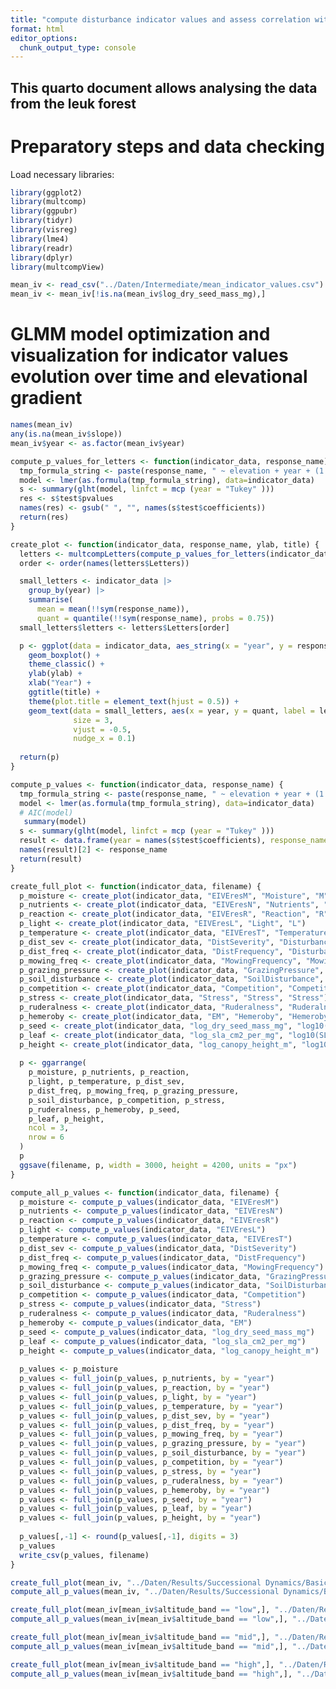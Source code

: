 ```yaml
---
title: "compute disturbance indicator values and assess correlation with existing systems"
format: html
editor_options: 
  chunk_output_type: console
---
```


## This quarto document allows analysing the data from the leuk forest

# Preparatory steps and data checking

Load necessary libraries:
```r
library(ggplot2)
library(multcomp)
library(ggpubr)
library(tidyr)
library(visreg)
library(lme4)
library(readr)
library(dplyr)
library(multcompView)
```

```r
mean_iv <- read_csv("../Daten/Intermediate/mean_indicator_values.csv")
mean_iv <- mean_iv[!is.na(mean_iv$log_dry_seed_mass_mg),]
```


# GLMM model optimization and visualization for indicator values evolution over time and elevational gradient


```r
names(mean_iv)
any(is.na(mean_iv$slope))
mean_iv$year <- as.factor(mean_iv$year)

compute_p_values_for_letters <- function(indicator_data, response_name) {
  tmp_formula_string <- paste(response_name, " ~ elevation + year + (1|global_id)", sep = "")
  model <- lmer(as.formula(tmp_formula_string), data=indicator_data)
  s <- summary(glht(model, linfct = mcp (year = "Tukey" )))
  res <- s$test$pvalues
  names(res) <- gsub(" ", "", names(s$test$coefficients))
  return(res)
}

create_plot <- function(indicator_data, response_name, ylab, title) {
  letters <- multcompLetters(compute_p_values_for_letters(indicator_data, response_name))
  order <- order(names(letters$Letters))

  small_letters <- indicator_data |> 
    group_by(year) |>
    summarise(
      mean = mean(!!sym(response_name)), 
      quant = quantile(!!sym(response_name), probs = 0.75)) 
  small_letters$letters <- letters$Letters[order]

  p <- ggplot(data = indicator_data, aes_string(x = "year", y = response_name)) +
    geom_boxplot() +
    theme_classic() +
    ylab(ylab) +
    xlab("Year") +
    ggtitle(title) +
    theme(plot.title = element_text(hjust = 0.5)) +
    geom_text(data = small_letters, aes(x = year, y = quant, label = letters),
              size = 3, 
              vjust = -0.5,
              nudge_x = 0.1)
  
  return(p)
}

compute_p_values <- function(indicator_data, response_name) {
  tmp_formula_string <- paste(response_name, " ~ elevation + year + (1|global_id)", sep = "")
  model <- lmer(as.formula(tmp_formula_string), data=indicator_data)
  # AIC(model)
   summary(model)
  s <- summary(glht(model, linfct = mcp (year = "Tukey" )))
  result <- data.frame(year = names(s$test$coefficients), response_name = s$test$pvalues)
  names(result)[2] <- response_name
  return(result)
}

create_full_plot <- function(indicator_data, filename) {
  p_moisture <- create_plot(indicator_data, "EIVEresM", "Moisture", "M")
  p_nutrients <- create_plot(indicator_data, "EIVEresN", "Nutrients", "N")
  p_reaction <- create_plot(indicator_data, "EIVEresR", "Reaction", "R")
  p_light <- create_plot(indicator_data, "EIVEresL", "Light", "L")
  p_temperature <- create_plot(indicator_data, "EIVEresT", "Temperature", "T")
  p_dist_sev <- create_plot(indicator_data, "DistSeverity", "Disturbance Severity", "Disturbance Severity")
  p_dist_freq <- create_plot(indicator_data, "DistFrequency", "Disturbance Frequency", "Disturbance Frequency")
  p_mowing_freq <- create_plot(indicator_data, "MowingFrequency", "Mowing Frequency", "Mowing Frequency")
  p_grazing_pressure <- create_plot(indicator_data, "GrazingPressure", "Grazing Pressure", "Grazing Pressure")
  p_soil_disturbance <- create_plot(indicator_data, "SoilDisturbance", "Soil Disturbance", "Soil Distrubance")
  p_competition <- create_plot(indicator_data, "Competition", "Competition", "Competition")
  p_stress <- create_plot(indicator_data, "Stress", "Stress", "Stress")
  p_ruderalness <- create_plot(indicator_data, "Ruderalness", "Ruderalness", "Ruderalness")
  p_hemeroby <- create_plot(indicator_data, "EM", "Hemeroby", "Hemeroby")
  p_seed <- create_plot(indicator_data, "log_dry_seed_mass_mg", "log10(Dry Seed Mass (mg))", "Seed Mass")
  p_leaf <- create_plot(indicator_data, "log_sla_cm2_per_mg", "log10(SLA (cm^2/mg))", "Leaf Area")
  p_height <- create_plot(indicator_data, "log_canopy_height_m", "log10(Canopy height (m))", "Canopy Height")
  
  p <- ggarrange(
    p_moisture, p_nutrients, p_reaction, 
    p_light, p_temperature, p_dist_sev, 
    p_dist_freq, p_mowing_freq, p_grazing_pressure, 
    p_soil_disturbance, p_competition, p_stress, 
    p_ruderalness, p_hemeroby, p_seed, 
    p_leaf, p_height, 
    ncol = 3,
    nrow = 6
  )
  p
  ggsave(filename, p, width = 3000, height = 4200, units = "px")
}

compute_all_p_values <- function(indicator_data, filename) {
  p_moisture <- compute_p_values(indicator_data, "EIVEresM")
  p_nutrients <- compute_p_values(indicator_data, "EIVEresN")
  p_reaction <- compute_p_values(indicator_data, "EIVEresR")
  p_light <- compute_p_values(indicator_data, "EIVEresL")
  p_temperature <- compute_p_values(indicator_data, "EIVEresT")
  p_dist_sev <- compute_p_values(indicator_data, "DistSeverity")
  p_dist_freq <- compute_p_values(indicator_data, "DistFrequency")
  p_mowing_freq <- compute_p_values(indicator_data, "MowingFrequency")
  p_grazing_pressure <- compute_p_values(indicator_data, "GrazingPressure")
  p_soil_disturbance <- compute_p_values(indicator_data, "SoilDisturbance")
  p_competition <- compute_p_values(indicator_data, "Competition")
  p_stress <- compute_p_values(indicator_data, "Stress")
  p_ruderalness <- compute_p_values(indicator_data, "Ruderalness")
  p_hemeroby <- compute_p_values(indicator_data, "EM")
  p_seed <- compute_p_values(indicator_data, "log_dry_seed_mass_mg")
  p_leaf <- compute_p_values(indicator_data, "log_sla_cm2_per_mg")
  p_height <- compute_p_values(indicator_data, "log_canopy_height_m")
  
  p_values <- p_moisture
  p_values <- full_join(p_values, p_nutrients, by = "year")
  p_values <- full_join(p_values, p_reaction, by = "year")
  p_values <- full_join(p_values, p_light, by = "year")
  p_values <- full_join(p_values, p_temperature, by = "year")
  p_values <- full_join(p_values, p_dist_sev, by = "year")
  p_values <- full_join(p_values, p_dist_freq, by = "year")
  p_values <- full_join(p_values, p_mowing_freq, by = "year")
  p_values <- full_join(p_values, p_grazing_pressure, by = "year")
  p_values <- full_join(p_values, p_soil_disturbance, by = "year")
  p_values <- full_join(p_values, p_competition, by = "year")
  p_values <- full_join(p_values, p_stress, by = "year")
  p_values <- full_join(p_values, p_ruderalness, by = "year")
  p_values <- full_join(p_values, p_hemeroby, by = "year")
  p_values <- full_join(p_values, p_seed, by = "year")
  p_values <- full_join(p_values, p_leaf, by = "year")
  p_values <- full_join(p_values, p_height, by = "year")
  
  p_values[,-1] <- round(p_values[,-1], digits = 3)
  p_values
  write_csv(p_values, filename)
}

create_full_plot(mean_iv, "../Daten/Results/Successional Dynamics/Basic Analysis/all_taxon_traits_plot.png")
compute_all_p_values(mean_iv, "../Daten/Results/Successional Dynamics/Basic Analysis/all_taxon_traits_p_values.csv")

create_full_plot(mean_iv[mean_iv$altitude_band == "low",], "../Daten/Results/Successional Dynamics/Basic Analysis/low_altitude_taxon_traits_plot.png")
compute_all_p_values(mean_iv[mean_iv$altitude_band == "low",], "../Daten/Results/Successional Dynamics/Basic Analysis/low_altitude_taxon_traits_p_values.csv")

create_full_plot(mean_iv[mean_iv$altitude_band == "mid",], "../Daten/Results/Successional Dynamics/Basic Analysis/mid_altitude_taxon_traits_plot.png")
compute_all_p_values(mean_iv[mean_iv$altitude_band == "mid",], "../Daten/Results/Successional Dynamics/Basic Analysis/mid_altitude_taxon_traits_p_values.csv")

create_full_plot(mean_iv[mean_iv$altitude_band == "high",], "../Daten/Results/Successional Dynamics/Basic Analysis/high_altitude_taxon_traits_plot.png")
compute_all_p_values(mean_iv[mean_iv$altitude_band == "high",], "../Daten/Results/Successional Dynamics/Basic Analysis/high_altitude_taxon_traits_p_values.csv")
```







